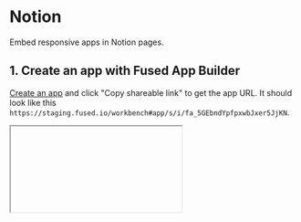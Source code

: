 # Notion

Embed responsive apps in Notion pages.



## 1. Create an app with Fused App Builder

[Create an app](/quickstart/#create-an-app) and click "Copy shareable link" to get the app URL. It should look like this `https://staging.fused.io/workbench#app/s/i/fa_5GEbndYpfpxwbJxer5JjKN`.


<div style={{marginTop: '2rem'}}>
<Iframe
  id="iframe-1"
  code={CODE}
  requirements={[
    "/pyarrow/pyarrow-17.0.0-cp312-cp312-pyodide_2024_0_wasm32.whl",
    "micropip",
    "pyodide-unix-timezones", // needed by pyarrow
    "requests",
    "yarl",
    "pydeck",

  ]}
  height="250px"
/>
</div>
## 2. Embed the map into Notion

On a Notion page, type `/embed` to create an [embed component](https://www.notion.so/help/embed-and-connect-other-apps). Paste the app URL in the menu that appears. You may publish the page as a [Notion site](https://www.notion.so/help/public-pages-and-web-publishing).


<div style={{textAlign: 'center'}}>
<img src={ImgNotion} alt="File" style={{width: '100%'}} />
</div>



[This Notion Page](https://www.notion.so/fusedio/Fused-App-Gallery-82acae5d0d454527b6c881b6b10c5cfa) shows what a sample Notion page looks like with embedded apps.
